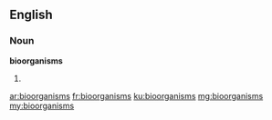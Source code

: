 ==English==

===Noun===
'''bioorganisms'''

# {{plural of|bioorganism}}

[[ar:bioorganisms]]
[[fr:bioorganisms]]
[[ku:bioorganisms]]
[[mg:bioorganisms]]
[[my:bioorganisms]]